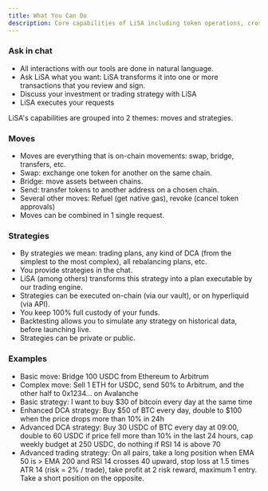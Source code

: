 ```yaml
---
title: What You Can Do
description: Core capabilities of LiSA including token operations, cross-chain bridges, automated trading strategies, and portfolio management.
---
```


### Ask in chat
- All interactions with our tools are done in natural language.
- Ask LiSA what you want: LiSA transforms it into one or more transactions that you review and sign.
- Discuss your investment or trading strategy with LiSA
- LiSA executes your requests

LiSA's capabilities are grouped into 2 themes: moves and strategies.

### Moves
- Moves are everything that is on-chain movements: swap, bridge, transfers, etc.
- Swap: exchange one token for another on the same chain.
- Bridge: move assets between chains.
- Send: transfer tokens to another address on a chosen chain.
- Several other moves: Refuel (get native gas), revoke (cancel token approvals)
- Moves can be combined in 1 single request.

### Strategies
- By strategies we mean: trading plans, any kind of DCA (from the simplest to the most complex), all rebalancing plans, etc.
- You provide strategies in the chat.
- LiSA (among others) transforms this strategy into a plan executable by our trading engine.
- Strategies can be executed on-chain (via our vault), or on hyperliquid (via API).
- You keep 100% full custody of your funds.
- Backtesting allows you to simulate any strategy on historical data, before launching live.
- Strategies can be private or public.


### Examples
- Basic move:
Bridge 100 USDC from Ethereum to Arbitrum
- Complex move:
Sell 1 ETH for USDC, send 50% to Arbitrum, and the other half to 0x1234... on Avalanche
- Basic strategy:
I want to buy $30 of bitcoin every day at the same time
- Enhanced DCA strategy:
Buy $50 of BTC every day, double to $100 when the price drops more than 10% in 24h
- Advanced DCA strategy:
Buy 30 USDC of BTC every day at 09:00, double to 60 USDC if price fell more than 10% in the last 24 hours, cap weekly budget at 250 USDC, do nothing if RSI 14 is above 70
- Advanced trading strategy:
On all pairs, take a long position when EMA 50 is > EMA 200 and RSI 14 crosses 40 upward, stop loss at 1.5 times ATR 14 (risk = 2% / trade), take profit at 2 risk reward, maximum 1 entry. Take a short position on the opposite.
